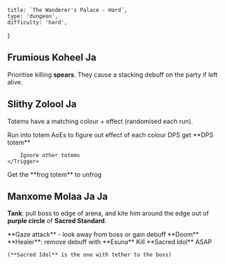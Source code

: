     title: `The Wanderer's Palace - Hard`,
    type: 'dungeon',
    difficulty: 'hard',
}

## Frumious Koheel Ja

Prioritise killing **spears**. <Consequence>They cause a stacking debuff on the party if left alive.</Consequence>

## Slithy Zolool Ja

Totems have a matching colour + effect (randomised each run).

<Trigger type="on" trigger="first totems spawn">
    Run into totem AoEs to figure out effect of each colour
</Trigger>

<OnlyDPS>
    <Trigger type="on" trigger="subsequent totem spawns">
        DPS get **DPS totem**

        Ignore other totems
    </Trigger>
</OnlyDPS>

<Trigger type="if" trigger="you become a frog" color="green">
    Get the **frog totem** to unfrog
</Trigger>

## Manxome Molaa Ja Ja

**Tank**: pull boss to edge of arena, and kite him around the edge out of <Purple>**purple circle**</Purple> of **Sacred Standard**.

<Trigger type="on cast" trigger="Soul Douse" color="orange">
    **Gaze attack** - look away from boss<Consequence> or gain debuff <Red>**Doom**</Red></Consequence>
</Trigger>

<OnlyHealer>
    <Trigger type="on gain debuff" trigger="Doom" color="purple">
        **Healer**: remove debuff with **Esuna**
    </Trigger>
</OnlyHealer>

<Trigger type="on spawn" trigger="Sacred Idol">
    Kill **Sacred Idol** ASAP

    (**Sacred Idol** is the one with tether to the boss)
</Trigger>